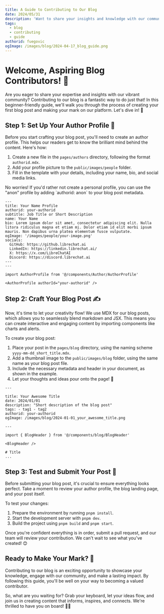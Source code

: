 ```yaml
---
title: A Guide to Contributing to Our Blog
date: 2024/05/31
description: 'Want to share your insights and knowledge with our community? Learn how to contribute to our blog with this step-by-step guide!'
tags:
  - blog
  - contributing
  - guide
authorid: fuegovic
ogImage: /images/blog/2024-04-17_blog_guide.png
---
```



<BlogHeader />

# Welcome, Aspiring Blog Contributors! 🙌

Are you eager to share your expertise and insights with our vibrant community? Contributing to our blog is a fantastic way to do just that! In this beginner-friendly guide, we'll walk you through the process of creating your first blog post and making your mark on our platform. Let's dive in! 🌟

## Step 1: Set Up Your Author Profile 👤

Before you start crafting your blog post, you'll need to create an author profile. This helps our readers get to know the brilliant mind behind the content. Here's how:

1. Create a new file in the `pages/authors` directory, following the format `authorid.mdx`.
2. Add your profile picture to the `public/images/people` folder.
3. Fill in the template with your details, including your name, bio, and social media links.

<Callout title="Prefer to Stay Anonymous?">
  No worries! If you'd rather not create a personal profile, you can use the "anon" profile by adding `authorid: anon` to your blog post metadata.
</Callout>

```mdx filename="authorid.mdx"
---
title: Your Name Profile
authorid: your-authorid
subtitle: Job Title or Short Description
name: Your Name
bio: Lorem ipsum dolor sit amet, consectetur adipiscing elit. Nulla litora ridiculus magna et etiam mi. Dolor etiam id elit morbi ipsum mauris. Non dapibus urna platea elementum fusce vulputate.
ogImage: '/images/people/your-image.png'
socials:
  GitHub: https://github.librechat.ai
  LinkedIn: https://linkedin.librechat.ai/
  X: https://x.com/LibreChatAI
  Discord: https://discord.librechat.ai
---
---

import AuthorProfile from '@/components/Author/AuthorProfile'

<AuthorProfile authorId="your-authorid" />
```

## Step 2: Craft Your Blog Post ✍️

Now, it's time to let your creativity flow! We use MDX for our blog posts, which allows you to seamlessly blend markdown and JSX. This means you can create interactive and engaging content by importing components like charts and alerts.

To create your blog post:

1. Place your post in the `pages/blog` directory, using the naming scheme `yyyy-mm-dd_short_title.mdx`.
2. Add a thumbnail image to the `public/images/blog` folder, using the same name as your blog post file.
3. Include the necessary metadata and header in your document, as shown in the example.
4. Let your thoughts and ideas pour onto the page! 🎉

  ```mdx filename="metadata and header"
  ---
  
  title: Your Awesome Title
  date: 2024/01/01
  description: "Short description of the blog post"
  tags: - tag1 - tag2
  authorid: your-authorid
  ogImage: /images/blog/2024-01-01_your_awesome_title.png
  
  ---

  import { BlogHeader } from '@/components/blog/BlogHeader'

  <BlogHeader />

  # Title 
  ...
  ```

## Step 3: Test and Submit Your Post 🚀

Before submitting your blog post, it's crucial to ensure everything looks perfect. Take a moment to review your author profile, the blog landing page, and your post itself.

To test your changes:

1. Prepare the environment by running `pnpm install`.
2. Start the development server with `pnpm dev`.
3. Build the project using `pnpm build` and `pnpm start`.

Once you're confident everything is in order, submit a pull request, and our team will review your contribution. We can't wait to see what you've created! 😊

## Ready to Make Your Mark? 🎨

Contributing to our blog is an exciting opportunity to showcase your knowledge, engage with our community, and make a lasting impact. By following this guide, you'll be well on your way to becoming a valued contributor.

So, what are you waiting for? Grab your keyboard, let your ideas flow, and join us in creating content that informs, inspires, and connects. We're thrilled to have you on board! 🚀✨